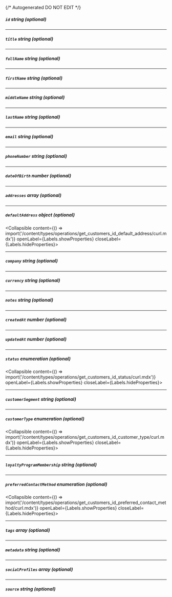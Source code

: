 {/* Autogenerated DO NOT EDIT  */}

##### `id` _string (optional)_

---
##### `title` _string (optional)_

---
##### `fullName` _string (optional)_

---
##### `firstName` _string (optional)_

---
##### `middleName` _string (optional)_

---
##### `lastName` _string (optional)_

---
##### `email` _string (optional)_

---
##### `phoneNumber` _string (optional)_

---
##### `dateOfBirth` _number (optional)_

---
##### `addresses` _array (optional)_

---
##### `defaultAddress` _object (optional)_
<Collapsible content={() => import('/content/types/operations/get_customers_id_default_address/curl.mdx')} openLabel={Labels.showProperties} closeLabel={Labels.hideProperties}>
</Collapsible>

---
##### `company` _string (optional)_

---
##### `currency` _string (optional)_

---
##### `notes` _string (optional)_

---
##### `createdAt` _number (optional)_

---
##### `updatedAt` _number (optional)_

---
##### `status` _enumeration (optional)_
<Collapsible content={() => import('/content/types/operations/get_customers_id_status/curl.mdx')} openLabel={Labels.showProperties} closeLabel={Labels.hideProperties}>
</Collapsible>

---
##### `customerSegment` _string (optional)_

---
##### `customerType` _enumeration (optional)_
<Collapsible content={() => import('/content/types/operations/get_customers_id_customer_type/curl.mdx')} openLabel={Labels.showProperties} closeLabel={Labels.hideProperties}>
</Collapsible>

---
##### `loyaltyProgramMembership` _string (optional)_

---
##### `preferredContactMethod` _enumeration (optional)_
<Collapsible content={() => import('/content/types/operations/get_customers_id_preferred_contact_method/curl.mdx')} openLabel={Labels.showProperties} closeLabel={Labels.hideProperties}>
</Collapsible>

---
##### `tags` _array (optional)_

---
##### `metadata` _string (optional)_

---
##### `socialProfiles` _array (optional)_

---
##### `source` _string (optional)_


